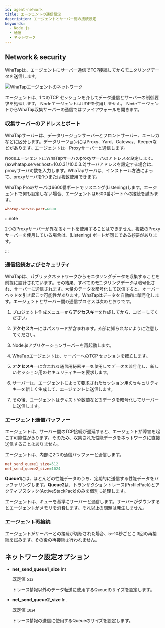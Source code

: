 ```yaml
---
id: agent-network
title: エージェントの通信設定
description: エージェントとサーバー間の接続設定
keywords:
  - Node.js
  - 通信
  - ネットワーク
---
```


## Network & security

WhaTapは、エージェントにサーバー通信でTCP接続してからモニタリングデータを送信します。

![WhaTapエージェントのネットワーク](https://img.whatap.io/media/agent_node/agent_net.png)

エージェントは、1つのTCP セッションを介してデータ送信とサーバーの制御要求を処理します。 NodeエージェントはUDPを使用しません。 NodeエージェントからWhaTap収集サーバーの通信ではファイアウォールを開きます。

### 収集サーバーのアドレスとポート

WhaTapサーバーは、データリージョンサーバーとフロントサーバー、ユーレカなどに区分します。データリージョンにはProxy、Yard、Gateway、Keeperなどがあります。エージェントは、Proxyサーバーと通信します。

NodeエージェントにWhaTapサーバのproxyサーバのアドレスを設定します。(exwhatap.server.host=10.0.3.1/10.0.3.2)サーバアドレスを設定する場合は、proxyサーバの数を入力します。WhaTapサーバは、インストール方法によって、proxyサーバを1つまたは複数使用できます。

WhaTap Proxyサーバは6600番ポートでリスニング(Listening)します。エージェントで何も設定しない場合、エージェントは6600番ポートへの接続を試みます。

```ini title='whatap.conf'
whatap.server.port=6600
```

:::note

2つのProxyサーバーが異なるポートを使用することはできません。複数のProxyサーバーを使用している場合は、(Listening) ポートが同じである必要があります。

:::

### 通信接続およびセキュリティ

WhaTapは、パブリックネットワークからモニタリングデータを収集することを前提に設計されています。その結果、すべてのモニタリングデータは暗号化され、サーバーに送信されます。大量のデータを暗号化して送信すると、オーバーヘッドを引き起こす可能性があります。WhaTapはデータを自動的に暗号化します。エージェントとサーバー間の通信プロセスは次のとおりです。

1. プロジェクト作成メニューから**アクセスキー**を作成してから、コピーしてください。

2. **アクセスキー**にはパスワードが含まれます。外部に知られないように注意してください。

3. Node.jsアプリケーションサーバーを再起動します。

4. WhaTapエージェントは、サーバーへのTCP セッションを確立します。

5. **アクセスキー**に含まれる通信用秘密キーを使用してデータを暗号化し、新しいセッション用のセキュリティキーを要求します。

6. サーバーは、エージェントによって要求されたセッション用のセキュリティキーを新しく生成して、エージェントに送信します。

7. その後、エージェントはテキストや数値などのデータを暗号化してサーバーに送信します。

### エージェント通信バッファー

エージェントは、サーバー間のTCP接続が遅延すると、エージェントが障害を起こす可能性があります。そのため、収集された性能データをネットワークに直接送信することはありません。

エージェントは、内部に2つの通信バッファーと通信します。

```ini
net_send_queue1_size=512
net_send_queue2_size=1024
```

**Queue1**には、ほとんどの性能データのうち、定期的に送信する性能データをバッファリングします。**Queue2**は、トランザクショントレース(ProfilePack)とアクティブスタック(ActiveStackPack)のみを個別に処理します。

エージェントは、キューを基準にサーバーと通信します。サーバーがダウンするとエージェントがメモリを消費します。それ以上の問題は発生しません。

### エージェント再接続

エージェントがサーバーとの接続が切断された場合、5\~10秒ごとに 3回の再接続を試みます。その後の再接続は行われません。

## ネットワーク設定オプション


<Commonnetwork />

- **net_send_queue1_size** <span class='type'>Int</span>

  既定値 `512`

  トレース情報以外のデータ転送に使用するQueueのサイズを設定します。

- **net_send_queue2_size** <span class='type'>Int</span>

  既定値 `1024`

  トレース情報の送信に使用するQueueのサイズを設定します。
